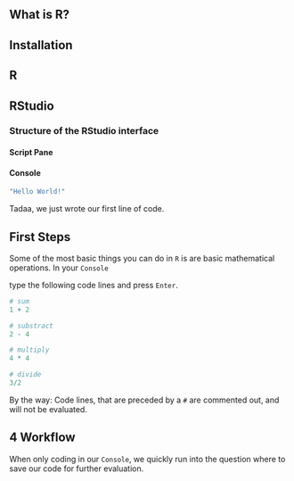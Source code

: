 ## What is R?

## 

## Installation

## R

## RStudio

### Structure of the RStudio interface

#### Script Pane

#### Console

```r
"Hello World!"
```

Tadaa, we just wrote our first line of code.

## First Steps

Some of the most basic things you can do in `R` is are basic mathematical operations. In your `Console`

type the following code lines and press `Enter`.

```r
# sum
1 + 2

# substract
2 - 4

# multiply
4 * 4

# divide
3/2
```

By the way: Code lines, that are preceded by a `#` are commented out, and will not be evaluated.

## 4 Workflow

When only coding in our `Console`, we quickly run into the question where to save our code for further evaluation.

